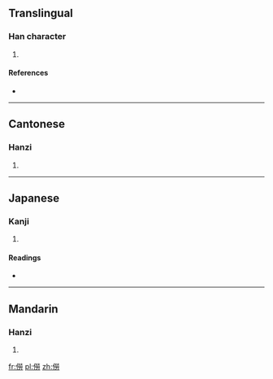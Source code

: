 ==Translingual==

===Han character===
{{Han char|rn=9|rad=人|as=12|sn=14|four=2922<sub>7</sub>|canj=人火火尸 (OFFS)|ids=⿰[[亻]][[勞]]}}

# {{defn|Han|sort=人12}}

====References====
* {{Han ref|kx=0116.210|dkj=01096|dj=0247.320|hdz=10222.020|uh=50D7|ud=20695|bh=E0F2|bd=57586}}

----

==Cantonese==

===Hanzi===
{{yue-hanzi|jyut=|y=lou4}}

# {{defn|lang=yue|sort=人12}}

----

==Japanese==

===Kanji===
{{ja-kanji|grade=|rs=人12}}

# {{defn|lang=ja|sort=人12}}

====Readings====
* {{ja-readings|on=[[ろう]] (rō)|kun=}}

----

==Mandarin==

===Hanzi===
{{cmn-hanzi|pin=[[láo]] ([[lao2]])|wg=lao<sup>2</sup>}}

# {{defn|lang=cmn|sort=人12}}

[[fr:僗]]
[[pl:僗]]
[[zh:僗]]